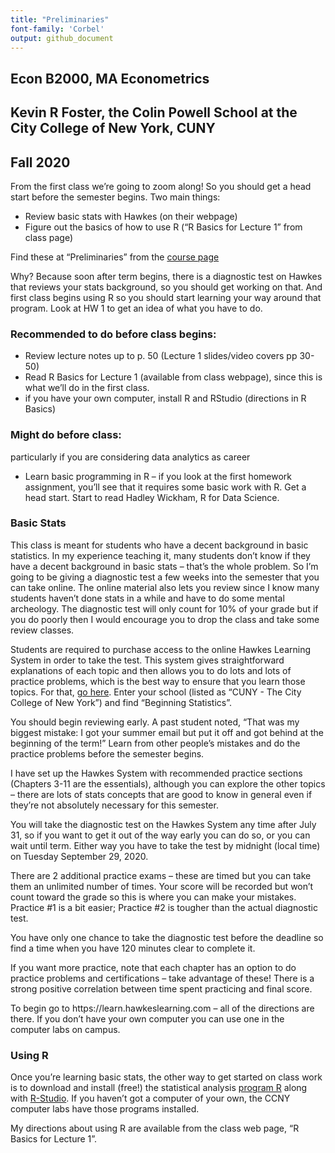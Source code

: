 ---
title: "Preliminaries"
font-family: 'Corbel'
output: github_document
---


## Econ B2000, MA Econometrics
## Kevin R Foster, the Colin Powell School at the City College of New York, CUNY
## Fall 2020

From the first class we're going to zoom along!  So you should get a head start before the semester begins.  Two main things:

* Review basic stats with Hawkes (on their webpage)
* Figure out the basics of how to use R ("R Basics for Lecture 1" from class page)


Find these at "Preliminaries" from the [course page](http://kfoster.ccny.cuny.edu/classes/fall2020/)

Why? Because soon after term begins, there is a diagnostic test on Hawkes that reviews your stats background, so you should get working on that.  And first class begins using R so you should start learning your way around that program.  Look at HW 1 to get an idea of what you have to do.

### Recommended to do before class begins:
*	Review lecture notes up to p. 50 (Lecture 1 slides/video covers pp 30-50)
*	Read R Basics for Lecture 1 (available from class webpage), since this is what we'll do in the first class.
* if you have your own computer, install R and RStudio (directions in R Basics)

### Might do before class: 
particularly if you are considering data analytics as career

*	Learn basic programming in R – if you look at the first homework assignment, you'll see that it requires some basic work with R. Get a head start.  Start to read Hadley Wickham, R for Data Science.

### Basic Stats
This class is meant for students who have a decent background in basic statistics.  In my experience teaching it, many students don't know if they have a decent background in basic stats – that's the whole problem. So I'm going to be giving a diagnostic test a few weeks into the semester that you can take online.  The online material also lets you review since I know many students haven't done stats in a while and have to do some mental archeology.  The diagnostic test will only count for 10% of your grade but if you do poorly then I would encourage you to drop the class and take some review classes.

Students are required to purchase access to the online Hawkes Learning System in order to take the test.  This system gives straightforward explanations of each topic and then allows you to do lots and lots of practice problems, which is the best way to ensure that you learn those topics.  For that, [go here](https://learn.hawkeslearning.com).  Enter your school (listed as "CUNY - The City College of New York") and find "Beginning Statistics".

You should begin reviewing early.  A past student noted, "That was my biggest mistake: I got your summer email but put it off and got behind at the beginning of the term!"  Learn from other people's mistakes and do the practice problems before the semester begins.

I have set up the Hawkes System with recommended practice sections (Chapters 3-11 are the essentials), although you can explore the other topics – there are lots of stats concepts that are good to know in general even if they're not absolutely necessary for this semester.

You will take the diagnostic test on the Hawkes System any time after July 31, so if you want to get it out of the way early you can do so, or you can wait until term.  Either way you have to take the test by midnight (local time) on Tuesday September 29, 2020.

There are 2 additional practice exams – these are timed but you can take them an unlimited number of times.  Your score will be recorded but won't count toward the grade so this is where you can make your mistakes.  Practice #1 is a bit easier; Practice #2 is tougher than the actual diagnostic test.

You have only one chance to take the diagnostic test before the deadline so find a time when you have 120 minutes clear to complete it.

If you want more practice, note that each chapter has an option to do practice problems and certifications – take advantage of these!  There is a strong positive correlation between time spent practicing and final score.

To begin go to https://learn.hawkeslearning.com –  all of the directions are there. If you don't have your own computer you can use one in the computer labs on campus.

### Using R
Once you're learning basic stats, the other way to get started on class work is to download and install (free!) the statistical analysis [program R](http://www.r-project.org/) along with [R-Studio](http://www.rstudio.com/).  If you haven't got a computer of your own, the CCNY computer labs have those programs installed.

My directions about using R are available from the class web page, “R Basics for Lecture 1”.






